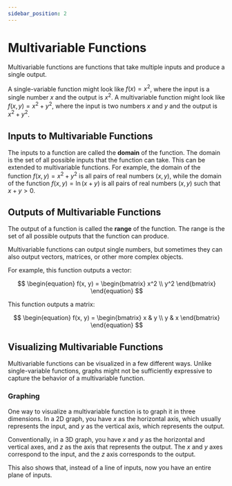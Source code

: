 ```yaml
---
sidebar_position: 2
---
```

# Multivariable Functions

Multivariable functions are functions that take multiple inputs and produce a single output.

A single-variable function might look like $f(x) = x^2$, where the input is a single number $x$ and the output is $x^2$. A multivariable function might look like $f(x, y) = x^2 + y^2$, where the input is two numbers $x$ and $y$ and the output is $x^2 + y^2$.

## Inputs to Multivariable Functions

The inputs to a function are called the **domain** of the function. The domain is the set of all possible inputs that the function can take.
This can be extended to multivariable functions. For example, the domain of the function $f(x, y) = x^2 + y^2$ is all pairs of real numbers $(x, y)$,
while the domain of the function $f(x, y) = \ln(x + y)$ is all pairs of real numbers $(x, y)$ such that $x + y > 0$.

## Outputs of Multivariable Functions

The output of a function is called the **range** of the function. The range is the set of all possible outputs that the function can produce.

Multivariable functions can output single numbers, but sometimes they can also output vectors, matrices, or other more complex objects.

For example, this function outputs a vector:

$$
\begin{equation}
f(x, y) = \begin{bmatrix} x^2 \\ y^2 \end{bmatrix}
\end{equation}
$$

This function outputs a matrix:

$$
\begin{equation}
f(x, y) = \begin{bmatrix} x & y \\ y & x \end{bmatrix}
\end{equation}
$$

## Visualizing Multivariable Functions

Multivariable functions can be visualized in a few different ways.
Unlike single-variable functions, graphs might not be sufficiently expressive to capture the behavior of a multivariable function.

### Graphing

One way to visualize a multivariable function is to graph it in three dimensions.
In a 2D graph, you have $x$ as the horizontal axis, which usually represents the input, and $y$ as the vertical axis, which represents the output.

Conventionally, in a 3D graph, you have $x$ and $y$ as the horizontal and vertical axes, and $z$ as the axis that represents the output.
The $x$ and $y$ axes correspond to the input, and the $z$ axis corresponds to the output.

This also shows that, instead of a line of inputs, now you have an entire plane of inputs.
